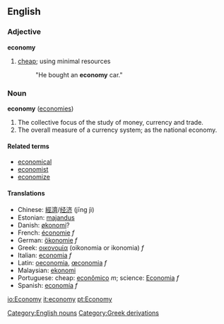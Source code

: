 {{wikipedia}}
==English==

===Adjective===
'''economy'''
#[[cheap]]; using minimal resources
#:"He bought an '''economy''' car."

===Noun===
'''economy'''  ([[economies]])
#The collective focus of the study of money, currency and trade.
#The overall measure of a currency system; as the national economy.

====Related terms====
*[[economical]]
*[[economist]]
*[[economize]]

====Translations====
*Chinese: [[經濟]]/[[经济]] (jīng jì)
*Estonian: [[majandus]]
*Danish: [[økonomi]]?
*French: [[économie]] ''f''
*German: [[ökonomie]] ''f''
*Greek: [[οικονομία]] (oikonomia or ikonomia) ''f''
*Italian: [[economia]] ''f''
*Latin: [[oeconomia]], [[œconomia]] ''f''
*Malaysian: [[ekonomi]]
*Portuguese: cheap: [[econômico]] ''m''; science: [[Economia]] ''f''
*Spanish: [[economía]] ''f''<!--*Swedish: [[økonomi]]-->

[[Category:English nouns]][[Category:Greek derivations]]

[[io:Economy]]
[[it:economy]]
[[pt:Economy]]